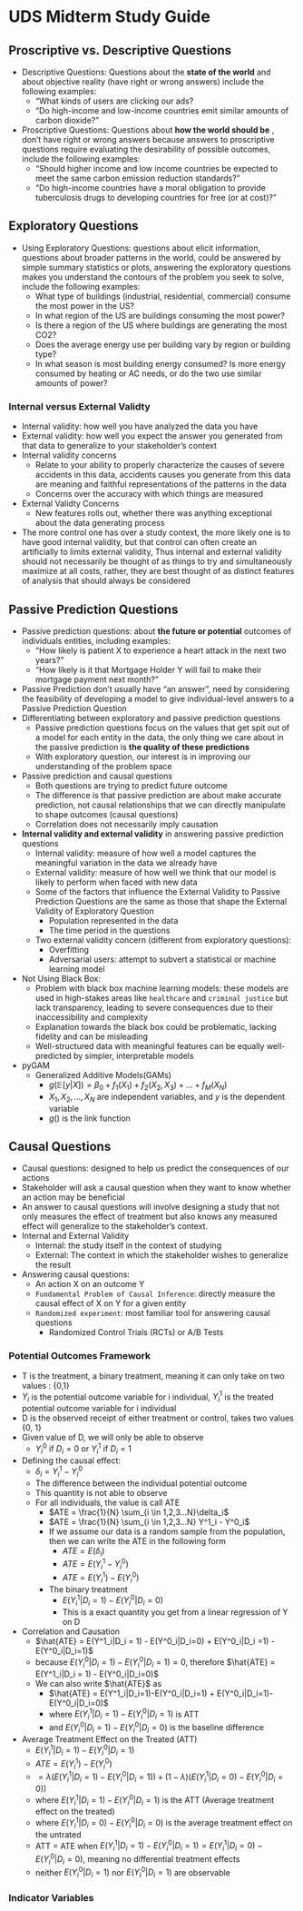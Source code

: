 # UDS Midterm Study Guide

## Proscriptive vs. Descriptive Questions

- Descriptive Questions: Questions about the **state of the world** and about objective reality (have right or wrong answers) include the following examples:
  - “What kinds of users are clicking our ads?
  - “Do high-income and low-income countries emit similar amounts of carbon dioxide?”
- Proscriptive Questions: Questions about **how the world should be** , don’t have right or wrong answers because answers to proscriptive questions require evaluating the desirability of possible outcomes, include the following examples:
  - “Should higher income and low income countries be expected to meet the same carbon emission reduction standards?”
  - “Do high-income countries have a moral obligation to provide tuberculosis drugs to developing countries for free (or at cost)?”

## Exploratory Questions

- Using Exploratory Questions:  questions about elicit information, questions about broader patterns in the world, could be answered by simple summary statistics or plots, answering the exploratory questions makes you understand the contours of the problem you seek to solve, include the following examples:
  - What type of buildings (industrial, residential, commercial) consume the most power in the US?
  - In what region of the US are buildings consuming the most power?
  - Is there a region of the US where buildings are generating the most CO2?
  - Does the average energy use per building vary by region or building type?
  - In what season is most building energy consumed? Is more energy consumed by heating or AC needs, or do the two use similar amounts of power?

### Internal versus External Validty

- Internal validity: how well you have analyzed the data you have
- External validity: how well you expect the answer you generated from that data to generalize to your stakeholder’s context
- Internal validity concerns
  - Relate to your ability to properly characterize the causes of severe accidents in this data, accidents causes you generate from this data are meaning and faithful representations of the patterns in the data
  - Concerns over the accuracy with which things are measured
- External Validty Concerns
  - New features rolls out, whether there was anything exceptional about the data generating process
- The more control one has over a study context, the more likely one is to have good internal validity, but that control can often create an artificially to limits external validity, Thus internal and external validity should not necessarily be thought of as things to try and simultaneously maximize at all costs, rather, they are best thought of as distinct features of analysis that should always be considered


## Passive Prediction Questions

- Passive prediction questions: about **the future or potential** outcomes of individuals entities, including examples:
  - “How likely is patient X to experience a heart attack in the next two years?”
  - “How likely is it that Mortgage Holder Y will fail to make their mortgage payment next month?”
- Passive Prediction don’t usually have “an answer”, need by considering the feasibility of developing a model to give individual-level answers to a Passive Prediction Question
- Differentiating between exploratory and passive prediction questions
  - Passive prediction questions focus on the values that get spit out of a model for each entity in the data, the only thing we care about in the passive prediction is **the quality of these predictions**
  - With exploratory question, our interest is in improving our understanding of the problem space
- Passive prediction and causal questions
  - Both questions are trying to predict future outcome
  - The difference is that passive prediction are about make accurate prediction, not causal relationships that we can directly manipulate to shape outcomes (causal questions)
  - Correlation does not necessarily imply causation
- **Internal validity and external validity** in answering passive prediction questions
  - Internal validity: measure of how well a model captures the meaningful variation in the data we already have
  - External validity: measure of how well we think that our model is likely to perform when faced with new data
  - Some of the factors that influence the External Validity to Passive Prediction Questions are the same as those that shape the External Validity of Exploratory Question
    - Population represented in the data
    - The time period in the questions
  - Two external validity concern (different from exploratory questions):
    - Overfitting
    - Adversarial users: attempt to subvert a statistical or machine learning model
- Not Using Black Box:
  - Problem with black box machine learning models: these models are used in high-stakes areas like `healthcare` and `criminal justice` but lack transparency, leading to severe consequences due to their inaccessibility and complexity
  - Explanation towards the black box could be problematic, lacking fidelity and can be misleading
  - Well-structured data with meaningful features can be equally well-predicted by simpler, interpretable models
- pyGAM
  - Generalized Additive Models(GAMs) 
    - $g(\mathbb{E}[y|X]) = \beta_0 + f_1(X_1) + f_2(X_2, X_3) + \ldots + f_M(X_N)$
    - $X_1, X_2, …, X_N$ are independent variables, and $y$ is the dependent variable
    - $g()$ is the link function

## Causal Questions

- Causal questions: designed to help us predict the consequences of our actions
- Stakeholder will ask a causal question when they want to know whether an action may be beneficial
- An answer to causal questions will involve designing a study that not only measures the effect of treatment but also knows any measured effect will generalize to the stakeholder’s context.
- Internal and External Validity
  - Internal: the study itself in the context of studying
  - External: The context in which the stakeholder wishes to generalize the result
- Answering causal questions:
  - An action X on an outcome Y
  - `Fundamental Problem of Causal Inference`: directly measure the causal effect of X on Y for a given entity 
  - `Randomized experiment`: most familiar tool for answering causal questions
    - Randomized Control Trials (RCTs) or A/B Tests

### Potential Outcomes Framework

- T is the treatment, a binary treatment, meaning it can only take on two values : {0,1}
- $Y_i$ is the potential outcome variable for i individual, ${Y_i}^1$ is the treated potential outcome variable for i individual
- D is the observed receipt of either treatment or control, takes two values {0, 1}
- Given value of D, we will only be able to observe
  - $Y^0_i \text{ if } D_i = 0$ or $Y^1_i \text{ if } D_i = 1$
- Defining  the causal effect:
  - $\delta_i = Y_i^1 - Y_i^0$
  - The difference between the individual potential outcome 
  - This quantity is not able to observe
  - For all individuals, the value is call ATE
    - $ATE = \frac{1}{N} \sum_{i \in 1,2,3...N}\delta_i$
    - $ATE = \frac{1}{N} \sum_{i \in 1,2,3...N} Y^1_i - Y^0_i$
    - If we assume our data is a random sample from the population, then we can write the ATE in the following form
      - $ATE = E(\delta_i)$
      - $ATE = E(Y^1_i - Y^0_i)$
      - $ATE = E(Y^1_i)-E(Y^0_i)$
    - The binary treatment
      - $E(Y^1_i|D_i = 1) - E(Y^0_i|D_i=0)$
      - This is a exact quantity you get from a linear regression of Y on D
- Correlation and Causation
  - $\hat{ATE} = E(Y^1_i|D_i = 1) - E(Y^0_i|D_i=0) + E(Y^0_i|D_i =1) -E(Y^0_i|D_i=1)$
  - because $E(Y^0_i|D_i =1) -E(Y^0_i|D_i=1) = 0$, therefore $\hat{ATE} = E(Y^1_i|D_i = 1) - E(Y^0_i|D_i=0)$
  - We can also write $\hat{ATE}$ as 
    - $\hat{ATE} = E(Y^1_i|D_i=1)-E(Y^0_i|D_i=1) + E(Y^0_i|D_i=1)-E(Y^0_i|D_i=0)$
    - where $E(Y^1_i|D_i=1)-E(Y^0_i|D_i=1)$ is ATT
    - and $E(Y^0_i|D_i=1)-E(Y^0_i|D_i=0)$ is the baseline difference
- Average Treatment Effect on the Treated (ATT)
  - $E(Y^1_i|D_i=1)-E(Y^0_i|D_i=1)$
  - $ATE = E(Y_i^1) - E(Y_i^0)$
  - $= \lambda \left( E(Y_i^1 | D_i = 1) - E(Y_i^0 | D_i = 1) \right) + (1 - \lambda) \left( E(Y_i^1 | D_i = 0) - E(Y_i^0 | D_i = 0) \right)$
  - where $E(Y_i^1 | D_i = 1) - E(Y_i^0 | D_i = 1)$ is the ATT (Average treatment effect on the treated)
  - where $E(Y_i^1 | D_i = 0) - E(Y_i^0 | D_i = 0)$ is the average treatment effect on the untrated
  - ATT = ATE when $E(Y_i^1 | D_i = 1) - E(Y_i^0 | D_i = 1) = E(Y_i^1 | D_i = 0) - E(Y_i^0 | D_i = 0)$, meaning no differential treatment effects
  - neither $E(Y^0_i|D_i=1)$ nor $E(Y^0_i|D_i=1)$ are observable

### Indicator Variables
















